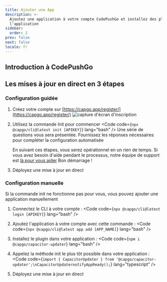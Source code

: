 ```yaml
---
title: Ajouter une App
description: >-
  Ajoutez une application à votre compte CodePushGo et installez des plugins dans
  l'application
sidebar:
  order: 2
prev: false
next: false
locale: fr
---
```



## Introduction à CodePushGo
<YouTube id="NzXXKoyhTIo" title="Capgo en 15 minutes" />

## Les mises à jour en direct en 3 étapes

### Configuration guidée

<Steps>

1. Créez votre compte sur [https://capgo.app/register/](https://capgo.app/register/)
![capture d'écran d'inscription](/signup.webp "capture d'écran d'inscription")

2. Utilisez la commande Init pour commencer <Code code={`npx @capgo/cli@latest init [APIKEY]`} lang="bash" /> Une série de questions vous sera présentée. Fournissez les réponses nécessaires pour compléter la configuration automatisée<Aside type="tip">En suivant ces étapes, vous serez opérationnel en un rien de temps. Si vous avez besoin d'aide pendant le processus, notre équipe de support est [là pour vous aider](mailto:support@capgo.app) Bon démarrage !</Aside>

3. Déployez une mise à jour en direct <LinkCard href="/docs/getting-started/deploy/" title="Déployer une mise à jour en direct" description="Apprenez comment déployer une mise à jour en direct pour votre application" />

</Steps>

### Configuration manuelle

Si la commande init ne fonctionne pas pour vous, vous pouvez ajouter une application manuellement

<Steps>

1. Connectez le CLI à votre compte : <Code code={`npx @capgo/cli@latest login [APIKEY]`} lang="bash" />

2. Ajoutez l'application à votre compte avec cette commande : <Code code={`npx @capgo/cli@latest app add [APP_NAME]`} lang="bash" />

3. Installez le plugin dans votre application : <Code code={`npm i @capgo/capacitor-updater`} lang="bash" />

4. Appelez la méthode init le plus tôt possible dans votre application : <Code code={`import { CapacitorUpdater } from '@capgo/capacitor-updater';\nCapacitorUpdaternotifyAppReady();`} lang="typescript" />

5. Déployez une mise à jour en direct <LinkCard href="/docs/getting-started/deploy/" title="Déployer une mise à jour en direct" description="Apprenez comment déployer une mise à jour en direct pour votre application" />

</Steps>
